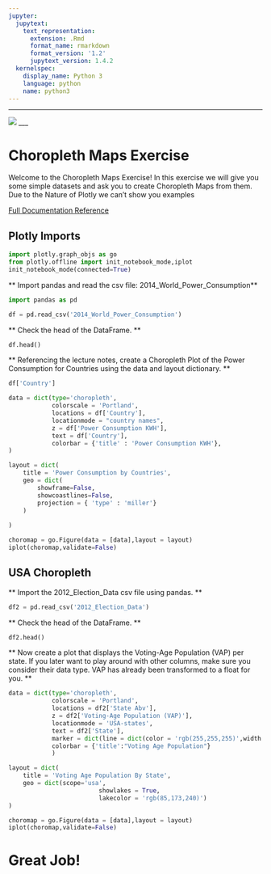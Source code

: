 ```yaml
---
jupyter:
  jupytext:
    text_representation:
      extension: .Rmd
      format_name: rmarkdown
      format_version: '1.2'
      jupytext_version: 1.4.2
  kernelspec:
    display_name: Python 3
    language: python
    name: python3
---
```


___

<a href='http://www.pieriandata.com'> <img src='../Pierian_Data_Logo.png' /></a>
___


# Choropleth Maps Exercise 

Welcome to the Choropleth Maps Exercise! In this exercise we will give you some simple datasets and ask you to create Choropleth Maps from them. Due to the Nature of Plotly we can't show you examples

[Full Documentation Reference](https://plot.ly/python/reference/#choropleth)

## Plotly Imports

```python
import plotly.graph_objs as go 
from plotly.offline import init_notebook_mode,iplot
init_notebook_mode(connected=True) 
```

** Import pandas and read the csv file: 2014_World_Power_Consumption**

```python
import pandas as pd
```

```python
df = pd.read_csv('2014_World_Power_Consumption')
```

** Check the head of the DataFrame. **

```python
df.head()
```

** Referencing the lecture notes, create a Choropleth Plot of the Power Consumption for Countries using the data and layout dictionary. **

```python
df['Country']
```

```python
data = dict(type='choropleth',
            colorscale = 'Portland',
            locations = df['Country'],
            locationmode = "country names",
            z = df['Power Consumption KWH'],
            text = df['Country'],
            colorbar = {'title' : 'Power Consumption KWH'},
)

layout = dict(
    title = 'Power Consumption by Countries',
    geo = dict(
        showframe=False,
        showcoastlines=False,
        projection = { 'type' : 'miller'}
    )
    
)
```

```python
choromap = go.Figure(data = [data],layout = layout)
iplot(choromap,validate=False)
```

## USA Choropleth

** Import the 2012_Election_Data csv file using pandas. **

```python
df2 = pd.read_csv('2012_Election_Data')
```

** Check the head of the DataFrame. **

```python
df2.head()
```

** Now create a plot that displays the Voting-Age Population (VAP) per state. If you later want to play around with other columns, make sure you consider their data type. VAP has already been transformed to a float for you. **

```python
data = dict(type='choropleth',
            colorscale = 'Portland',
            locations = df2['State Abv'],
            z = df2['Voting-Age Population (VAP)'],
            locationmode = 'USA-states',
            text = df2['State'],
            marker = dict(line = dict(color = 'rgb(255,255,255)',width = 1)),
            colorbar = {'title':"Voting Age Population"}
            ) 
```

```python
layout = dict(
    title = 'Voting Age Population By State',
    geo = dict(scope='usa',
                         showlakes = True,
                         lakecolor = 'rgb(85,173,240)')
)
```

```python
choromap = go.Figure(data = [data],layout = layout)
iplot(choromap,validate=False)
```

# Great Job!
